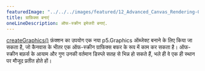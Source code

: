 ---
featuredImage: "../../../images/featured/12_Advanced_Canvas_Rendering-00_Create_Graphics-thumbnail.png"
title: ग्राफ़िक्स बनाएं
oneLineDescription: ऑफ-स्क्रीन इमेजरी बनाएं.
---

<a href="https://p5js.org/reference/p5/createGraphics" target="_blank">createGraphics()</a>
फ़ंक्शन का उपयोग एक नया p5.Graphics ऑब्जेक्ट बनाने के लिए किया जा सकता है, जो कैनवास के भीतर एक ऑफ-स्क्रीन ग्राफिक्स बफर के रूप में काम कर सकता है। 
ऑफ-स्क्रीन बफ़र्स के आयाम और गुण उनकी वर्तमान डिस्प्ले सतह से भिन्न हो सकते हैं, भले ही वे एक ही स्थान पर मौजूद प्रतीत होते हों।
